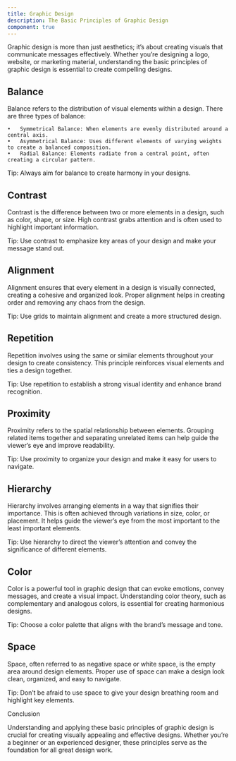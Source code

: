 ```yaml
---
title: Graphic Design
description: The Basic Principles of Graphic Design
component: true
---
```


Graphic design is more than just aesthetics; it’s about creating visuals that communicate messages effectively. Whether you’re designing a logo, website, or marketing material, understanding the basic principles of graphic design is essential to create compelling designs.

## Balance

Balance refers to the distribution of visual elements within a design. There are three types of balance:

    •	Symmetrical Balance: When elements are evenly distributed around a central axis.
    •	Asymmetrical Balance: Uses different elements of varying weights to create a balanced composition.
    •	Radial Balance: Elements radiate from a central point, often creating a circular pattern.

Tip: Always aim for balance to create harmony in your designs.

## Contrast

Contrast is the difference between two or more elements in a design, such as color, shape, or size. High contrast grabs attention and is often used to highlight important information.

Tip: Use contrast to emphasize key areas of your design and make your message stand out.

## Alignment

Alignment ensures that every element in a design is visually connected, creating a cohesive and organized look. Proper alignment helps in creating order and removing any chaos from the design.

Tip: Use grids to maintain alignment and create a more structured design.

## Repetition

Repetition involves using the same or similar elements throughout your design to create consistency. This principle reinforces visual elements and ties a design together.

Tip: Use repetition to establish a strong visual identity and enhance brand recognition.

## Proximity

Proximity refers to the spatial relationship between elements. Grouping related items together and separating unrelated items can help guide the viewer’s eye and improve readability.

Tip: Use proximity to organize your design and make it easy for users to navigate.

## Hierarchy

Hierarchy involves arranging elements in a way that signifies their importance. This is often achieved through variations in size, color, or placement. It helps guide the viewer’s eye from the most important to the least important elements.

Tip: Use hierarchy to direct the viewer’s attention and convey the significance of different elements.

## Color

Color is a powerful tool in graphic design that can evoke emotions, convey messages, and create a visual impact. Understanding color theory, such as complementary and analogous colors, is essential for creating harmonious designs.

Tip: Choose a color palette that aligns with the brand’s message and tone.

## Space

Space, often referred to as negative space or white space, is the empty area around design elements. Proper use of space can make a design look clean, organized, and easy to navigate.

Tip: Don’t be afraid to use space to give your design breathing room and highlight key elements.

Conclusion

Understanding and applying these basic principles of graphic design is crucial for creating visually appealing and effective designs. Whether you’re a beginner or an experienced designer, these principles serve as the foundation for all great design work.
